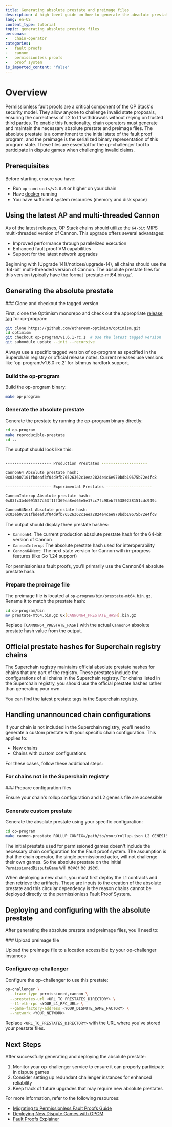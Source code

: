 ```yaml
---
title: Generating absolute prestate and preimage files
description: A high-level guide on how to generate the absolute prestate and preimage necessary for running cannon/permissionless proofs.
lang: en-US
content_type: tutorial
topic: generating absolute prestate files
personas:
-   chain-operator
categories:
-   fault proofs
-   cannon
-   permissionless proofs
-   proof system
is_imported_content: 'false'
---
```



# Overview

Permissionless fault proofs are a critical component of the OP Stack's security model. They allow anyone to challenge invalid state proposals, ensuring the correctness of L2 to L1 withdrawals without relying on trusted third parties. 
To enable this functionality, chain operators must generate and maintain the necessary absolute prestate and preimage files.
The absolute prestate is a commitment to the initial state of the fault proof program, and the preimage is the serialized binary representation of this program state. 
These files are essential for the op-challenger tool to participate in dispute games when challenging invalid claims.

## Prerequisites

Before starting, ensure you have:

*   Run `op-contracts/v2.0.0` or higher on your chain
*   Have [docker](https://docs.docker.com/engine/install/) running
*   You have sufficient system resources (memory and disk space)

## Using the latest AP and multi-threaded Cannon

As of the latest releases, OP Stack chains should utilize the `64-bit` MIPS multi-threaded version of Cannon. 
This upgrade offers several advantages:

*   Improved performance through parallelized execution
*   Enhanced fault proof VM capabilities
*   Support for the latest network upgrades

<Callout type="info">
  Beginning with [Upgrade 14](/notices/upgrade-14), all chains should use the `64-bit` multi-threaded version of Cannon. 
  The absolute prestate files for this version typically have the format `prestate-mt64.bin.gz`.
</Callout>

## Generating the absolute prestate

<Steps>
  ### Clone and checkout the tagged version

  First, clone the Optimism monorepo and check out the appropriate [release tag](https://github.com/ethereum-optimism/optimism/tags) for op-program:

  ```bash
  git clone https://github.com/ethereum-optimism/optimism.git
  cd optimism
  git checkout op-program/v1.6.1-rc.1  # Use the latest tagged version
  git submodule update --init --recursive

```

<Callout type="important">
    Always use a specific tagged version of op-program as specified in the Superchain registry or official release notes. Current releases use versions like `op-program/v1.6.0-rc.2` for Isthmus hardfork support.
  </Callout>

### Build the op-program

Build the op-program binary:

```bash
make op-program
```

### Generate the absolute prestate

Generate the prestate by running the op-program binary directly:

```bash
cd op-program
make reproducible-prestate
cd ..
```

The output should look like this:

```bash

-------------------- Production Prestates --------------------

Cannon64 Absolute prestate hash: 
0x03eb07101fbdeaf3f04d9fb76526362c1eea2824e4c6e970bdb19675b72e4fc8

-------------------- Experimental Prestates --------------------

CannonInterop Absolute prestate hash: 
0x03fc3b4d091527d53f1ff369ea8ed65e5e17cc7fc98ebf75380238151cdc949c

Cannon64Next Absolute prestate hash: 
0x03eb07101fbdeaf3f04d9fb76526362c1eea2824e4c6e970bdb19675b72e4fc8

```

  The output should display three prestate hashes:

  *   `Cannon64`: The current production absolute prestate hash for the 64-bit version of Cannon
  *   `CannonInterop`: The absolute prestate hash used for interoperability
  *   `Cannon64Next`: The next state version for Cannon with in-progress features (like Go 1.24 support)

  For permissionless fault proofs, you'll primarily use the Cannon64 absolute prestate hash.

  ### Prepare the preimage file

  The preimage file is located at `op-program/bin/prestate-mt64.bin.gz`. Rename it to match the prestate hash:

  ```bash
  cd op-program/bin
  mv prestate-mt64.bin.gz 0x[CANNON64_PRESTATE_HASH].bin.gz
  ```

  Replace `[CANNON64_PRESTATE_HASH]` with the actual `Cannon64` absolute prestate hash value from the output.
</Steps>

## Official prestate hashes for Superchain registry chains

The Superchain registry maintains official absolute prestate hashes for chains that are part of the registry. 
These prestates include the configurations of all chains in the Superchain registry.
For chains listed in the Superchain registry, you should use the official prestate hashes rather than generating your own.

You can find the latest prestate tags in the [Superchain registry](https://github.com/ethereum-optimism/superchain-registry/blob/main/validation/standard/standard-prestates.toml).

## Handling unannounced chain configurations

If your chain is not included in the Superchain registry, you'll need to generate a custom prestate with your specific chain configuration. This applies to:

*   New chains
*   Chains with custom configurations

For these cases, follow these additional steps:

### For chains not in the Superchain registry

<Steps>
  ### Prepare configuration files

  Ensure your chain's rollup configuration and L2 genesis file are accessible

  ### Generate custom prestate
  Generate the absolute prestate using your specific configuration:

  ```bash
  cd op-program
  make cannon-prestate ROLLUP_CONFIG=/path/to/your/rollup.json L2_GENESIS=/path/to/your/genesis-l2.json
  ```

</Steps>

  The initial prestate used for permissioned games doesn't include the necessary chain configuration for the Fault proof system. 
  The assumption is that the chain operator, the single permissioned actor, will not challenge their own games. 
  So the absolute prestate on the initial `PermissionedDisputeGame` will never be used.

  When deploying a new chain, you must first deploy the L1 contracts and then retrieve the artifacts. 
  These are inputs to the creation of the absolute prestate and this circular dependency is the reason chains cannot be deployed directly to the permissionless Fault Proof System.

## Deploying and configuring with the absolute prestate

After generating the absolute prestate and preimage files, you'll need to:

<Steps>
  ### Upload preimage file

  Upload the preimage file to a location accessible by your op-challenger instances

  ### Configure op-challenger

  Configure the op-challenger to use this prestate:

  ```bash
  op-challenger \
    --trace-type permissioned,cannon \
    --prestates-url <URL_TO_PRESTATES_DIRECTORY> \
    --l1-eth-rpc <YOUR_L1_RPC_URL> \
    --game-factory-address <YOUR_DISPUTE_GAME_FACTORY> \
    --network <YOUR_NETWORK>
  ```

  Replace `<URL_TO_PRESTATES_DIRECTORY>` with the URL where you've stored your prestate files.

</Steps>

## Next Steps

After successfully generating and deploying the absolute prestate:

1.  Monitor your op-challenger service to ensure it can properly participate in dispute games
2.  Consider setting up redundant challenger instances for enhanced reliability
3.  Keep track of future upgrades that may require new absolute prestates

For more information, refer to the following resources:

*   [Migrating to Permissionless Fault Proofs Guide](/operators/chain-operators/tutorials/migrating-permissionless)
*   [Deploying New Dispute Games with OPCM](/operators/chain-operators/tutorials/dispute-games)
*   [Fault Proofs Explainer](/stack/fault-proofs/explainer)
